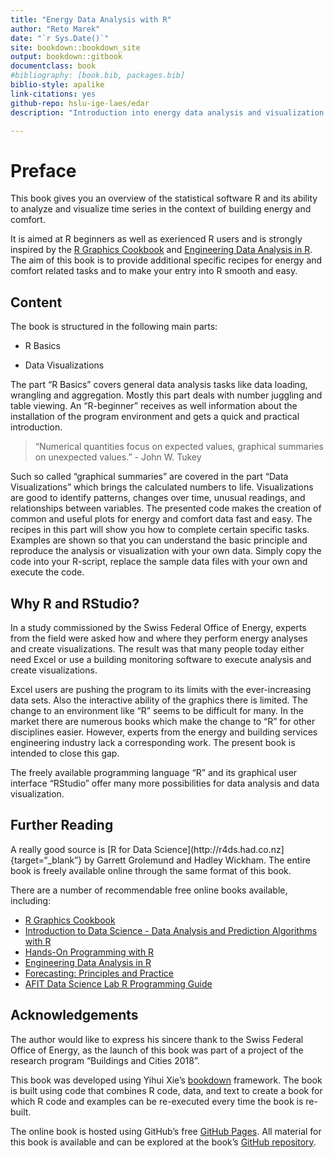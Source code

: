 ```yaml
--- 
title: "Energy Data Analysis with R"
author: "Reto Marek"
date: "`r Sys.Date()`"
site: bookdown::bookdown_site
output: bookdown::gitbook
documentclass: book
#bibliography: [book.bib, packages.bib]
biblio-style: apalike
link-citations: yes
github-repo: hslu-ige-laes/edar
description: "Introduction into energy data analysis and visualization with R."

---
```


# Preface {#preface}

This book gives you an overview of the statistical software R and its ability to analyze and visualize time series in the context of building energy and comfort.

It is aimed at R beginners as well as exerienced R users and is strongly inspired by the [R Graphics Cookbook](https://r-graphics.org/){target="_blank"} and [Engineering Data Analysis in R](https://smogdr.github.io/edar_coursebook/){target="_blank"}. The aim of this book is to provide additional specific recipes for energy and comfort related tasks and to make your entry into R smooth and easy. 

## Content
The book is structured in the following main parts:

* R Basics

* Data Visualizations

The part "R Basics" covers general data analysis tasks like data loading, wrangling and aggregation. Mostly this part deals with number juggling and table viewing. An "R-beginner" receives as well information about the installation of the program environment and gets a quick and practical introduction.

> "Numerical quantities focus on expected values, graphical summaries on unexpected values." - John W. Tukey

Such so called "graphical summaries" are covered in the part "Data Visualizations" which brings the calculated numbers to life. Visualizations are good to identify patterns, changes over time, unusual readings, and relationships between variables. The presented code makes the creation of common and useful plots for energy and comfort data fast and easy.
The recipes in this part will show you how to complete certain specific tasks. Examples are shown so that you can understand the basic principle and reproduce the analysis or visualization with your own data. Simply copy the code into your R-script, replace the sample data files with your own and execute the code.

## Why R and RStudio?
In a study commissioned by the Swiss Federal Office of Energy, experts from the field were asked how and where they perform energy analyses and create visualizations. The result was that many people today either need Excel or use a building monitoring software to execute analysis and create visualizations.

Excel users are pushing the program to its limits with the ever-increasing data sets. Also the interactive ability of the graphics there is limited. The change to an environment like "R" seems to be difficult for many. In the market there are numerous books which make the change to "R" for other disciplines easier. However, experts from the energy and building services engineering industry lack a corresponding work. The present book is intended to close this gap.

The freely available programming language "R" and its graphical user interface "RStudio" offer many more possibilities for data analysis and data visualization.

## Further Reading
A really good source is [R for Data Science](http://r4ds.had.co.nz]{target="_blank"} by Garrett Grolemund and Hadley Wickham. The entire book is freely available online through the same format of this book. 

There are a number of recommendable free online books available, including:

- [R Graphics Cookbook](https://r-graphics.org/){target="_blank"}
- [Introduction to Data Science - Data Analysis and Prediction Algorithms with R](https://rafalab.github.io/dsbook/){target="_blank"}
- [Hands-On Programming with R](https://rstudio-education.github.io/hopr/){target="_blank"}
- [Engineering Data Analysis in R](https://smogdr.github.io/edar_coursebook/){target="_blank"}
- [Forecasting: Principles and Practice](https://otexts.com/fpp2/){target="_blank"}
- [AFIT Data Science Lab R Programming Guide](https://afit-r.github.io/){target="_blank"}

\newpage
## Acknowledgements
The author would like to express his sincere thank to the Swiss Federal Office of Energy, as the launch of this book was part of a project of the research program "Buildings and Cities 2018".

This book was developed using Yihui Xie's [bookdown](https://bookdown.org){target="_blank"} framework. The book is built  using code that combines R code, data, and text to create a book for which R code and examples can be re-executed every time the book is re-built.

The online book is hosted using GitHub's free [GitHub Pages](https://pages.github.com){target="_blank"}. All material for this book is available and can be explored at the book's [GitHub repository](https://github.com/hslu-ige-laes/edar){target="_blank"}.

